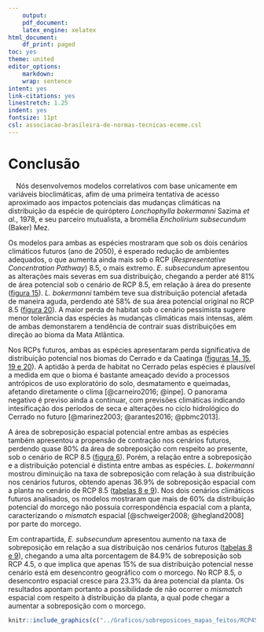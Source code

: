 ```yaml
---
    output:
    pdf_document:
    latex_engine: xelatex
html_document:
    df_print: paged
toc: yes
theme: united
editor_options:
    markdown:
    wrap: sentence
intent: yes
link-citations: yes
linestretch: 1.25
indent: yes
fontsize: 11pt
csl: associacao-brasileira-de-normas-tecnicas-eceme.csl
---
```


# Conclusão

|     Nós desenvolvemos modelos correlativos com base unicamente em variáveis bioclimáticas, afim de uma primeira tentativa de acesso aproximado aos impactos potenciais das mudanças climáticas na distribuição da espécie de quiróptero *Lonchophylla bokermanni* Sazima *et al.*, 1978, e seu parceiro mutualista, a bromélia *Encholirium subsecundum* (Baker) Mez. 


Os modelos para ambas as espécies mostraram que sob os dois cenários climáticos futuros (ano de 2050), é esperado redução de ambientes adequados, o que aumenta ainda mais sob o RCP (*Respresentative Concentration Pathway*) 8.5, o mais extremo. *E. subsecundum* apresentou as alterações mais severas em sua distribuição, chegando a perder até 81% de área potencial sob o cenário de RCP 8.5, em relação à área do presente ([figura 15](#figuras)). *L. bokermanni* também teve sua distribuição potencial afetada de maneira aguda, perdendo até 58% de sua área potencial original no RCP 8.5 ([figura 20](#figuras)). A maior perda de habitat sob o cenário pessimista sugere menor tolerância das espécies às mudanças climáticas mais intensas, além de ambas demonstarem a tendência de contrair suas distribuições em direção ao bioma da Mata Atlântica.


Nos RCPs futuros, ambas as espécies apresentaram perda significativa de distribuição potencial nos biomas do Cerrado e da Caatinga ([figuras 14, 15, 19 e 20](#figuras)). A aptidão à perda de habitat no Cerrado pelas espécies é plausível a medida em que o bioma é bastante ameaçado devido a processos antrópicos de uso exploratório do solo, desmatamento e queimadas, afetando diretamente o clima [@carneiro2016; @inpe]. O panorama negativo é previso ainda a continuar, com previsões climáticas indicando intesificação dos períodos de seca e alterações no ciclo hidrológico do Cerrado no futuro [@marinez2003; @arantes2016; @pbmc2013]. 


A área de sobreposição espacial potencial entre ambas as espécies também apresentou a propensão de contração nos cenários futuros, perdendo quase 80% da área de sobreposição com respeito ao presente, sob o cenário de RCP 8.5 ([figura 6](#conclusão)). Porém, a relação entre a sobreposição e a distribuição potencial é distinta entre ambas as espécies. *L. bokermanni* mostrou diminuição na taxa de sobreposição com relação à sua distribuição nos cenários futuros, obtendo apenas 36.9% de sobreposição espacial com a planta no cenário de RCP 8.5 ([tabelas 8 e 9](#apêndice)). Nos dois cenários climáticos futuros analisados, os modelos mostraram que mais de 60% da distribuição potencial do morcego não possuía correspondência espacial com a planta, caracterizando o *mismatch* espacial [@schweiger2008; @hegland2008] por parte do morcego. 


Em contrapartida, *E. subsecundum* apresentou aumento na taxa de sobreposição em relação a sua distribuição nos cenários futuros ([tabelas 8 e 9](#apêndice)), chegando a uma alta porcentagem de 84.9% de sobreposição sob RCP 4.5, o que implica que apenas 15% de sua distribuição potencial nesse cenário está em desencontro geográfico com o morcego. No RCP 8.5, o desencontro espacial cresce para 23.3% da área potencial da planta. Os resultados apontam portanto a possibilidade de não ocorrer o *mismatch* espacial com respeito à distribuição da planta, a qual pode chegar a aumentar a sobreposição com o morcego. 

\clearpage
```r

knitr::include_graphics(c("../Graficos/sobreposicoes_mapas_feitos/RCP45.jpeg", "../Graficos/sobreposicoes_mapas_feitos/RCP85.jpeg"))

```





